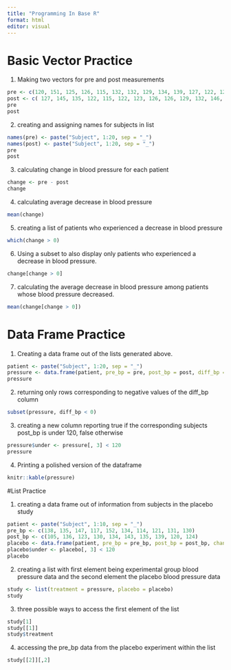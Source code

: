 ```yaml
---
title: "Programming In Base R"
format: html
editor: visual
---
```


# Basic Vector Practice

1.  
Making two vectors for pre and post measurements
```r
pre <- c(120, 151, 125, 126, 115, 132, 132, 129, 134, 139, 127, 122, 127, 135, 133, 128, 147, 138, 140, 132)
post <- c( 127, 145, 135, 122, 115, 122, 123, 126, 126, 129, 132, 146, 120, 114, 121, 120, 128, 120, 133, 115)
pre
post
```

2.  
creating and assigning names for subjects in list
```r
names(pre) <- paste("Subject", 1:20, sep = "_")
names(post) <- paste("Subject", 1:20, sep = "_")
pre
post
```

3.  
calculating change in blood pressure for each patient
```r
change <- pre - post
change
```

4.  
calculating average decrease in blood pressure
```r
mean(change)
```

5.
creating a list of patients who experienced a decrease in blood pressure
```r
which(change > 0)
```

6. 
Using a subset to also display only patients who experienced a decrease in blood pressure.
```r
change[change > 0]
```

7. 
calculating the average decrease in blood pressure among patients whose blood pressure decreased.
```r
mean(change[change > 0])
```
# Data Frame Practice

1. 
Creating a data frame out of the lists generated above.
```r
patient <- paste("Subject", 1:20, sep = "_")
pressure <- data.frame(patient, pre_bp = pre, post_bp = post, diff_bp = change, row.names = NULL)
pressure
```

2. 
returning only rows corresponding to negative values of the diff_bp column
```r
subset(pressure, diff_bp < 0)
```

3. 
creating a new column reporting true if the corresponding subjects post_bp is under 120, false otherwise
```r
pressure$under <- pressure[, 3] < 120
pressure
```

4. 
Printing a polished version of the dataframe
```r
knitr::kable(pressure)
```
#List Practice

1. 
creating a data frame out of information from subjects in the placebo study
```r
patient <- paste("Subject", 1:10, sep = "_")
pre_bp <- c(138, 135, 147, 117, 152, 134, 114, 121, 131, 130)
post_bp <- c(105, 136, 123, 130, 134, 143, 135, 139, 120, 124)
placebo <- data.frame(patient, pre_bp = pre_bp, post_bp = post_bp, change = pre_bp-post_bp)
placebo$under <- placebo[, 3] < 120
placebo
```

2. 
creating a list with first element being experimental group blood pressure data and the second element the placebo blood pressure data
```r
study <- list(treatment = pressure, placebo = placebo)
study
```

3. 
three possible ways to access the first element of the list
```r
study[1]
study[[1]]
study$treatment
```

4. 
accessing the pre_bp data from the placebo experiment within the list
```r
study[[2]][,2]
```
